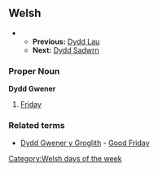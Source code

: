 ==Welsh==
*
**'''Previous:''' [[Dydd Lau]]
**'''Next:''' [[Dydd Sadwrn]]


===Proper Noun===
'''Dydd Gwener'''
# [[Friday]]
===Related terms===
* [[Dydd Gwener y Groglith]] - [[Good Friday]]
[[Category:Welsh days of the week]]